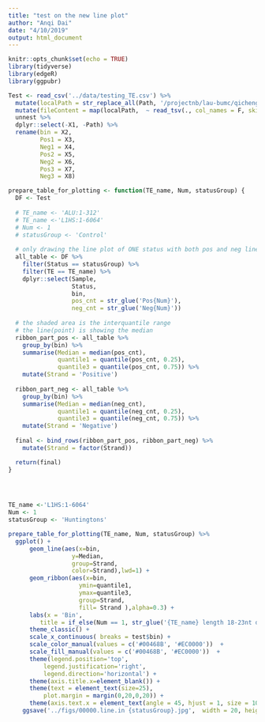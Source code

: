 ```yaml
---
title: "test on the new line plot"
author: "Anqi Dai"
date: "4/10/2019"
output: html_document
---
```


```r
knitr::opts_chunk$set(echo = TRUE)
library(tidyverse)
library(edgeR)
library(ggpubr)
```

```r
Test <- read_csv('../data/testing_TE.csv') %>%
  mutate(localPath = str_replace_all(Path, '/projectnb/lau-bumc/qichengm/projects/Lau_lab/human/HD_PD_project/miRNA/','../data/allTest/')) %>%
  mutate(fileContent = map(localPath,  ~ read_tsv(., col_names = F, skip = 1))) %>%
  unnest %>%
  dplyr::select(-X1, -Path) %>%
  rename(bin = X2,  
         Pos1 = X3,
         Neg1 = X4,
         Pos2 = X5,
         Neg2 = X6,
         Pos3 = X7,
         Neg3 = X8) 
```

```r
prepare_table_for_plotting <- function(TE_name, Num, statusGroup) {
  DF <- Test
  
  # TE_name <- 'ALU:1-312'
  # TE_name <-'L1HS:1-6064'
  # Num <- 1
  # statusGroup <- 'Control'
  
  # only drawing the line plot of ONE status with both pos and neg lines on the same plot
  all_table <- DF %>%
    filter(Status == statusGroup) %>%
    filter(TE == TE_name) %>%
    dplyr::select(Sample, 
                  Status, 
                  bin, 
                  pos_cnt = str_glue('Pos{Num}'), 
                  neg_cnt = str_glue('Neg{Num}'))
  
  # the shaded area is the interquantile range
  # the line(point) is showing the median
  ribbon_part_pos <- all_table %>%
    group_by(bin) %>%
    summarise(Median = median(pos_cnt),
              quantile1 = quantile(pos_cnt, 0.25),
              quantile3 = quantile(pos_cnt, 0.75)) %>%
    mutate(Strand = 'Positive')
  
  ribbon_part_neg <- all_table %>%
    group_by(bin) %>%
    summarise(Median = median(neg_cnt),
              quantile1 = quantile(neg_cnt, 0.25),
              quantile3 = quantile(neg_cnt, 0.75)) %>%
    mutate(Strand = 'Negative')
  
  final <- bind_rows(ribbon_part_pos, ribbon_part_neg) %>%
    mutate(Strand = factor(Strand))

  return(final)
}


  
```

```r

TE_name <-'L1HS:1-6064'
Num <- 1
statusGroup <- 'Huntingtons'

prepare_table_for_plotting(TE_name, Num, statusGroup) %>%
  ggplot() + 
      geom_line(aes(x=bin,
                  y=Median,
                  group=Strand,
                  color=Strand),lwd=1) +
      geom_ribbon(aes(x=bin,
                    ymin=quantile1,
                    ymax=quantile3,
                    group=Strand, 
                    fill= Strand ),alpha=0.3) + 
      labs(x = 'Bin',
         title = if_else(Num == 1, str_glue('{TE_name} length 18-23nt differential lineplot in {statusGroup}'), if_else(Num == 2, str_glue('{TE_name} length 24-35nt differential lineplot in {statusGroup}'), str_glue('{TE_name} any length differential lineplots in {statusGroup}')))) +
      theme_classic() +
      scale_x_continuous( breaks = test$bin) +
      scale_color_manual(values = c('#00468B', '#EC0000'))  +
      scale_fill_manual(values = c('#00468B', '#EC0000'))  +
      theme(legend.position='top', 
          legend.justification='right',
          legend.direction='horizontal') +
      theme(axis.title.x=element_blank()) +
      theme(text = element_text(size=25),
          plot.margin = margin(0,20,0,20)) +
      theme(axis.text.x = element_text(angle = 45, hjust = 1, size = 10)) +
    ggsave('../figs/00000.line.in {statusGroup}.jpg',  width = 20, height = 12, dpi = 300)
```

